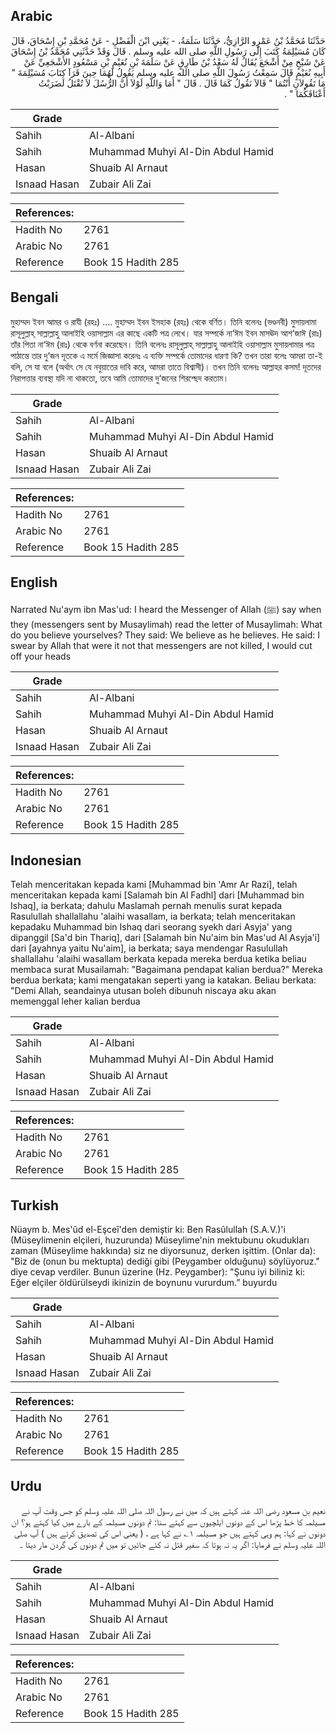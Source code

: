 ## Arabic


<div dir="rtl" lang="ar" style={{fontSize:'larger',backgroundColor:'#f8f9fa',padding:20}}>
حَدَّثَنَا مُحَمَّدُ بْنُ عَمْرٍو الرَّازِيُّ، حَدَّثَنَا سَلَمَةُ، - يَعْنِي ابْنَ الْفَضْلِ - عَنْ مُحَمَّدِ بْنِ إِسْحَاقَ، قَالَ كَانَ مُسَيْلِمَةُ كَتَبَ إِلَى رَسُولِ اللَّهِ صلى الله عليه وسلم ‏.‏ قَالَ وَقَدْ حَدَّثَنِي مُحَمَّدُ بْنُ إِسْحَاقَ عَنْ شَيْخٍ مِنْ أَشْجَعَ يُقَالُ لَهُ سَعْدُ بْنُ طَارِقٍ عَنْ سَلَمَةَ بْنِ نُعَيْمِ بْنِ مَسْعُودٍ الأَشْجَعِيِّ عَنْ أَبِيهِ نُعَيْمٍ قَالَ سَمِعْتُ رَسُولَ اللَّهِ صلى الله عليه وسلم يَقُولُ لَهُمَا حِينَ قَرَآ كِتَابَ مُسَيْلِمَةَ ‏"‏ مَا تَقُولاَنِ أَنْتُمَا ‏"‏ قَالاَ نَقُولُ كَمَا قَالَ ‏.‏ قَالَ ‏"‏ أَمَا وَاللَّهِ لَوْلاَ أَنَّ الرُّسُلَ لاَ تُقْتَلُ لَضَرَبْتُ أَعْنَاقَكُمَا ‏"‏ ‏.‏
</div>
<div style={{backgroundColor:'#f8f9fa',padding:20, marginBottom: 10}}><table> <thead> <tr> <th>Grade</th> <th></th> </tr> </thead> <tbody> <tr><td>Sahih</td><td>Al-Albani</td></tr><tr><td>Sahih</td><td>Muhammad Muhyi Al-Din Abdul Hamid</td></tr><tr><td>Hasan</td><td>Shuaib Al Arnaut</td></tr><tr><td>Isnaad Hasan</td><td>Zubair Ali Zai</td></tr></tbody></table><table> <thead> <tr> <th>References:</th> <th></th> </tr> </thead> <tbody><tr><td>Hadith No</td><td>2761</td></tr><tr><td>Arabic No</td><td>2761</td></tr><tr><td>Reference</td><td>Book 15 Hadith 285</td></tr></tbody></table></div>

## Bengali


<div dir="ltr" lang="bn" style={{fontSize:'larger',backgroundColor:'#f8f9fa',padding:20}}>
মুহাম্মদ ইবন আমর ও রাযী (রহঃ) .... মুহাম্মদ ইবন ইসহাক (রহঃ) থেকে বর্ণিত। তিনি বলেনঃ (ভণ্ডনবী) মুসায়লামা রাসূলুল্লাহ্ সাল্লাল্লাহু আলাইহি ওয়াসাল্লাম এর কাছে একটি পত্র লেখে। যার সম্পর্কে না‘ঈম ইবন মাসঊদ আশ‘জাঈ (রাঃ) তাঁর পিতা না‘ঈম (রাঃ) থেকে বর্ণনা করেছেন। তিনি বলেনঃ রাসূলুল্লাহ্ সাল্লাল্লাহু আলাইহি ওয়াসাল্লাম মুসায়লামার পত্র পাঠান্তে তার দু‘জন দূতকে এ মর্মে জিজ্ঞাসা করেনঃ এ ব্যক্তি সম্পর্কে তোমাদের ধারণা কি? তখন তারা বলেঃ আমরা তা-ই বলি, সে যা বলে (অর্থাৎ সে যে নবুয়াতের দাবি করে, আমরা তাতে বিশ্বাসী)। তখন তিনি বলেনঃ আল্লাহর কসম! দূতদের নিরাপত্তার ব্যবস্থা যদি না থাকতো, তবে আমি তোমাদের দু‘জনের শিরশ্ছেদ করতাম।
</div>
<div style={{backgroundColor:'#f8f9fa',padding:20, marginBottom: 10}}><table> <thead> <tr> <th>Grade</th> <th></th> </tr> </thead> <tbody> <tr><td>Sahih</td><td>Al-Albani</td></tr><tr><td>Sahih</td><td>Muhammad Muhyi Al-Din Abdul Hamid</td></tr><tr><td>Hasan</td><td>Shuaib Al Arnaut</td></tr><tr><td>Isnaad Hasan</td><td>Zubair Ali Zai</td></tr></tbody></table><table> <thead> <tr> <th>References:</th> <th></th> </tr> </thead> <tbody><tr><td>Hadith No</td><td>2761</td></tr><tr><td>Arabic No</td><td>2761</td></tr><tr><td>Reference</td><td>Book 15 Hadith 285</td></tr></tbody></table></div>

## English


<div dir="ltr" lang="en" style={{fontSize:'larger',backgroundColor:'#f8f9fa',padding:20}}>
Narrated Nu'aym ibn Mas'ud: I heard the Messenger of Allah (ﷺ) say when they (messengers sent by Musaylimah) read the letter of Musaylimah: What do you believe yourselves? They said: We believe as he believes. He said: I swear by Allah that were it not that messengers are not killed, I would cut off your heads
</div>
<div style={{backgroundColor:'#f8f9fa',padding:20, marginBottom: 10}}><table> <thead> <tr> <th>Grade</th> <th></th> </tr> </thead> <tbody> <tr><td>Sahih</td><td>Al-Albani</td></tr><tr><td>Sahih</td><td>Muhammad Muhyi Al-Din Abdul Hamid</td></tr><tr><td>Hasan</td><td>Shuaib Al Arnaut</td></tr><tr><td>Isnaad Hasan</td><td>Zubair Ali Zai</td></tr></tbody></table><table> <thead> <tr> <th>References:</th> <th></th> </tr> </thead> <tbody><tr><td>Hadith No</td><td>2761</td></tr><tr><td>Arabic No</td><td>2761</td></tr><tr><td>Reference</td><td>Book 15 Hadith 285</td></tr></tbody></table></div>

## Indonesian


<div dir="ltr" lang="id" style={{fontSize:'larger',backgroundColor:'#f8f9fa',padding:20}}>
Telah menceritakan kepada kami [Muhammad bin 'Amr Ar Razi], telah menceritakan kepada kami [Salamah bin Al Fadhl] dari [Muhammad bin Ishaq], ia berkata; dahulu Maslamah pernah menulis surat kepada Rasulullah shallallahu 'alaihi wasallam, ia berkata; telah menceritakan kepadaku Muhammad bin Ishaq dari seorang syekh dari Asyja' yang dipanggil [Sa'd bin Thariq], dari [Salamah bin Nu'aim bin Mas'ud Al Asyja'i] dari [ayahnya yaitu Nu'aim], ia berkata; saya mendengar Rasulullah shallallahu 'alaihi wasallam berkata kepada mereka berdua ketika beliau membaca surat Musailamah: "Bagaimana pendapat kalian berdua?" Mereka berdua berkata; kami mengatakan seperti yang ia katakan. Beliau berkata: "Demi Allah, seandainya utusan boleh dibunuh niscaya aku akan memenggal leher kalian berdua
</div>
<div style={{backgroundColor:'#f8f9fa',padding:20, marginBottom: 10}}><table> <thead> <tr> <th>Grade</th> <th></th> </tr> </thead> <tbody> <tr><td>Sahih</td><td>Al-Albani</td></tr><tr><td>Sahih</td><td>Muhammad Muhyi Al-Din Abdul Hamid</td></tr><tr><td>Hasan</td><td>Shuaib Al Arnaut</td></tr><tr><td>Isnaad Hasan</td><td>Zubair Ali Zai</td></tr></tbody></table><table> <thead> <tr> <th>References:</th> <th></th> </tr> </thead> <tbody><tr><td>Hadith No</td><td>2761</td></tr><tr><td>Arabic No</td><td>2761</td></tr><tr><td>Reference</td><td>Book 15 Hadith 285</td></tr></tbody></table></div>

## Turkish


<div dir="ltr" lang="tr" style={{fontSize:'larger',backgroundColor:'#f8f9fa',padding:20}}>
Nüaym b. Mes'ûd el-Eşceî'den demiştir ki: Ben Rasûlullah (S.A.V.)'i (Müseylimenin elçileri, huzurunda) Müseylime'nin mektubunu okudukları zaman (Müseylime hakkında) siz ne diyorsunuz, derken işittim. (Onlar da): "Biz de (onun bu mektupta) dediği gibi (Peygamber olduğunu) söylüyoruz." diye cevap verdiler. Bunun üzerine (Hz. Peygamber): "Şunu iyi biliniz ki: Eğer elçiler öldürülseydi ikinizin de boynunu vururdum.” buyurdu
</div>
<div style={{backgroundColor:'#f8f9fa',padding:20, marginBottom: 10}}><table> <thead> <tr> <th>Grade</th> <th></th> </tr> </thead> <tbody> <tr><td>Sahih</td><td>Al-Albani</td></tr><tr><td>Sahih</td><td>Muhammad Muhyi Al-Din Abdul Hamid</td></tr><tr><td>Hasan</td><td>Shuaib Al Arnaut</td></tr><tr><td>Isnaad Hasan</td><td>Zubair Ali Zai</td></tr></tbody></table><table> <thead> <tr> <th>References:</th> <th></th> </tr> </thead> <tbody><tr><td>Hadith No</td><td>2761</td></tr><tr><td>Arabic No</td><td>2761</td></tr><tr><td>Reference</td><td>Book 15 Hadith 285</td></tr></tbody></table></div>

## Urdu


<div dir="rtl" lang="ur" style={{fontSize:'larger',backgroundColor:'#f8f9fa',padding:20}}>
نعیم بن مسعود رضی اللہ عنہ کہتے ہیں کہ میں نے رسول اللہ صلی اللہ علیہ وسلم کو جس وقت آپ نے مسیلمہ کا خط پڑھا اس کے دونوں ایلچیوں سے کہتے سنا: تم دونوں مسیلمہ کے بارے میں کیا کہتے ہو؟ ان دونوں نے کہا: ہم وہی کہتے ہیں جو مسیلمہ ۱؎ نے کہا ہے ، ( یعنی اس کی تصدیق کرتے ہیں ) آپ صلی اللہ علیہ وسلم نے فرمایا: اگر یہ نہ ہوتا کہ سفیر قتل نہ کئے جائیں تو میں تم دونوں کی گردن مار دیتا ۔
</div>
<div style={{backgroundColor:'#f8f9fa',padding:20, marginBottom: 10}}><table> <thead> <tr> <th>Grade</th> <th></th> </tr> </thead> <tbody> <tr><td>Sahih</td><td>Al-Albani</td></tr><tr><td>Sahih</td><td>Muhammad Muhyi Al-Din Abdul Hamid</td></tr><tr><td>Hasan</td><td>Shuaib Al Arnaut</td></tr><tr><td>Isnaad Hasan</td><td>Zubair Ali Zai</td></tr></tbody></table><table> <thead> <tr> <th>References:</th> <th></th> </tr> </thead> <tbody><tr><td>Hadith No</td><td>2761</td></tr><tr><td>Arabic No</td><td>2761</td></tr><tr><td>Reference</td><td>Book 15 Hadith 285</td></tr></tbody></table></div>